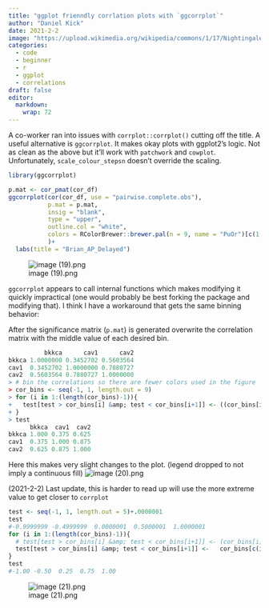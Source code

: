 ```yaml
---
title: "ggplot frienndly corrlation plots with `ggcorrplot`"
author: "Daniel Kick"
date: 2021-2-2
image: "https://upload.wikimedia.org/wikipedia/commons/1/17/Nightingale-mortality.jpg"
categories: 
  - code
  - beginner
  - r
  - ggplot
  - correlations
draft: false
editor:
  markdown: 
    wrap: 72
---
```


A co-worker ran into issues with `corrplot::corrplot()` cutting off the title. A useful alternative is `ggcorrplot`. It makes okay plots with ggplot2's logic. Not as clean as the above but it'll work with `patchwork` and `cowplot`. Unfortunately, `scale_colour_stepsn` doesn't override the scaling.

``` r
library(ggcorrplot)

p.mat <- cor_pmat(cor_df)
ggcorrplot(cor(cor_df, use = "pairwise.complete.obs"), 
           p.mat = p.mat,
           insig = "blank",
           type = "upper",
           outline.col = "white",
           colors = RColorBrewer::brewer.pal(n = 9, name = "PuOr")[c(1,5,9)]
           )+
  labs(title = "Brian_AP_Delayed")
```

![image (19).png](image%20(19).png)

`ggcorrplot` appears to call internal functions which makes modifying it quickly impractical (one would probably be best forking the package and modifying that). I think I have a workaround that gets the same binning behavior:

After the significance matrix (`p.mat`) is generated overwrite the correlation matrix with the middle value of each desired bin.

``` r
          bkkca      cav1      cav2
bkkca 1.0000000 0.3452702 0.5603564
cav1  0.3452702 1.0000000 0.7880727
cav2  0.5603564 0.7880727 1.0000000
> # bin the correlations so there are fewer colors used in the figure
> cor_bins <- seq(-1, 1, length.out = 9)
> for (i in 1:(length(cor_bins)-1)){
+   test[test > cor_bins[i] &amp; test < cor_bins[i+1]] <- ((cor_bins[i] + cor_bins[i+1])/2)
+ }
> test
      bkkca  cav1  cav2
bkkca 1.000 0.375 0.625
cav1  0.375 1.000 0.875
cav2  0.625 0.875 1.000
```

Here this makes very slight changes to the plot. (legend dropped to not imply a continuous fill) ![image (20).png](image%20(20).png)

(2021-2-2) Last update, this is harder to read up will use the more extreme value to get closer to `corrplot`

``` r
test <- seq(-1, 1, length.out = 5)+.0000001
test
#-0.9999999 -0.4999999  0.0000001  0.5000001  1.0000001
for (i in 1:(length(cor_bins)-1)){
  # test[test > cor_bins[i] &amp; test < cor_bins[i+1]] <- (cor_bins[i] + cor_bins[i+1])
  test[test > cor_bins[i] &amp; test < cor_bins[i+1]] <-   cor_bins[c(i, (i+1))[which.max(abs(cor_bins[i:(i+1)]))]]
}
test
#-1.00 -0.50  0.25  0.75  1.00
```

![image (21).png](image%20(21).png)